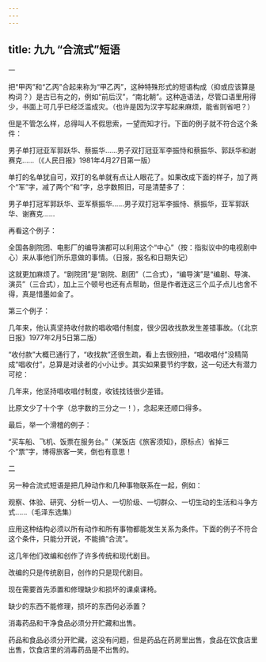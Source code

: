 ```yaml
---
---
---
```

title: 九九 “合流式”短语
---







一


把“甲丙”和“乙丙”合起来称为“甲乙丙”，这种特殊形式的短语构成（抑或应该算是构词？）是古已有之的，例如“前后汉”，“南北朝”。这种造语法，尽管口语里用得少，书面上可几乎已经泛滥成灾。（也许是因为汉字写起来麻烦，能省则省吧？）

但是不管怎么样，总得叫人不假思索，一望而知才行。下面的例子就不符合这个条件：

男子单打冠亚军郭跃华、蔡振华……男子双打冠亚军李振恃和蔡振华、郭跃华和谢赛克……（《人民日报》1981年4月27日第一版）

单打的名单犹自可，双打的名单就有点让人眼花了。如果改成下面的样子，加了两个“军”字，减了两个“和”字，总字数照旧，可是清楚多了：

男子单打冠军郭跃华、亚军蔡振华……男子双打冠军李振恃、蔡振华，亚军郭跃华、谢赛克……

再看这个例子：

全国各剧院团、电影厂的编导演都可以利用这个“中心”（按：指拟议中的电视剧中心）来从事他们所乐意做的事情。（日报，报名和日期失记）

这就更加麻烦了。“剧院团”是“剧院、剧团”（二合式），“编导演”是“编剧、导演、演员”（三合式），加上三个顿号也还有点帮助，但是作者连这三个瓜子点儿也舍不得，真是惜墨如金了。

第三个例子：

几年来，他认真坚持收付款的唱收唱付制度，很少因收找款发生差错事故。（《北京日报》1977年2月5日第二版）

“收付款”大概已通行了，“收找款”还很生疏，看上去很别扭，“唱收唱付”没精简成“唱收付”，总算是对读者的小小让步。其实如果要节约字数，这一句还大有潜力可挖：

几年来，他坚持唱收唱付制度，收钱找钱很少差错。

比原文少了十个字（总字数的三分之一！），念起来还顺口得多。

最后，举一个滑稽的例子：

“买车船、飞机、饭票在服务台。”（某饭店《旅客须知》，原标点）省掉三个“票”字，博得旅客一笑，倒也有意思！





二


另一种合流式短语是把几种动作和几种事物联系在一起，例如：

观察、体验、研究、分析一切人、一切阶级、一切群众、一切生动的生活和斗争方式……（毛泽东选集）

应用这种结构必须以所有动作和所有事物都能发生关系为条件。下面的例子不符合这个条件，只能分开说，不能搞“合流”。

这几年他们改编和创作了许多传统和现代剧目。

改编的只是传统剧目，创作的只是现代剧目。

现在需要首先添置和修理缺少和损坏的课桌课椅。

缺少的东西不能修理，损坏的东西何必添置？

消毒药品和干净食品必须分开贮藏和出售。

药品和食品必须分开贮藏，这没有问题，但是药品在药房里出售，食品在饮食店里出售，饮食店里的消毒药品是不出售的。